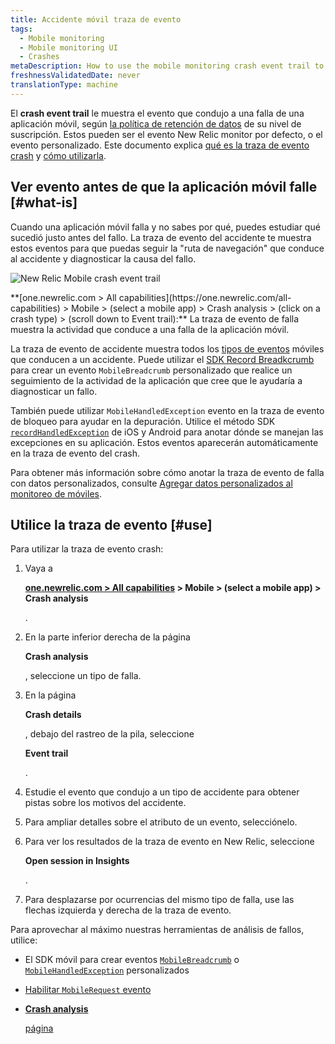 ```yaml
---
title: Accidente móvil traza de evento
tags:
  - Mobile monitoring
  - Mobile monitoring UI
  - Crashes
metaDescription: How to use the mobile monitoring crash event trail to find the reasons for a mobile app crash.
freshnessValidatedDate: never
translationType: machine
---
```



El <InlinePopover type="mobile"/><DoNotTranslate>**crash event trail**</DoNotTranslate> le muestra el evento que condujo a una falla de una aplicación móvil, según [la política de retención de datos](/docs/accounts-partnerships/accounts/account-billing-usage/data-retention) de su nivel de suscripción. Estos pueden ser el evento New Relic monitor por defecto, o el evento personalizado. Este documento explica [qué es la traza de evento crash](#what-is) y [cómo utilizarla](#use).

## Ver evento antes de que la aplicación móvil falle [#what-is]

Cuando una aplicación móvil falla y no sabes por qué, puedes estudiar qué sucedió justo antes del fallo. La traza de evento del accidente te muestra estos eventos para que puedas seguir la "ruta de navegación" que conduce al accidente y diagnosticar la causa del fallo.

<img
  title="Android-Insights-event-trail.jpg"
  alt="New Relic Mobile crash event trail "
  src={mobileCrashEventTrail}
/>

<figcaption>
  <DoNotTranslate>**[one.newrelic.com > All capabilities](https://one.newrelic.com/all-capabilities) > Mobile > (select a mobile app) > Crash analysis > (click on a crash type) > (scroll down to Event trail):**</DoNotTranslate> La traza de evento de falla muestra la actividad que conduce a una falla de la aplicación móvil.
</figcaption>

La traza de evento de accidente muestra todos los [tipos de eventos](/docs/insights/explore-add-data/custom-events/insert-query-custom-mobile-app-events-attributes#event-definition) móviles que conducen a un accidente. Puede utilizar el [SDK Record Breadkcrumb](/docs/mobile-monitoring/new-relic-mobile/mobile-sdk/record-breadcrumb/) para crear un evento `MobileBreadcrumb` personalizado que realice un seguimiento de la actividad de la aplicación que cree que le ayudaría a diagnosticar un fallo.

También puede utilizar `MobileHandledException` evento en la traza de evento de bloqueo para ayudar en la depuración. Utilice el método SDK [`recordHandledException`](/docs/mobile-monitoring/new-relic-mobile/mobile-sdk/record-handled-exceptions/) de iOS y Android para anotar dónde se manejan las excepciones en su aplicación. Estos eventos aparecerán automáticamente en la traza de evento del crash.

Para obtener más información sobre cómo anotar la traza de evento de falla con datos personalizados, consulte [Agregar datos personalizados al monitoreo de móviles](/docs/mobile-monitoring/new-relic-mobile/maintenance/add-custom-data-new-relic-mobile).

## Utilice la traza de evento [#use]

Para utilizar la traza de evento crash:

1. Vaya a

   <DoNotTranslate>**[one.newrelic.com > All capabilities](https://one.newrelic.com/all-capabilities) > Mobile > (select a mobile app) > Crash analysis**</DoNotTranslate>

   .

2. En la parte inferior derecha de la página

   <DoNotTranslate>**Crash analysis**</DoNotTranslate>

   , seleccione un tipo de falla.

3. En la página

   <DoNotTranslate>**Crash details**</DoNotTranslate>

   , debajo del rastreo de la pila, seleccione

   <DoNotTranslate>**Event trail**</DoNotTranslate>

   .

4. Estudie el evento que condujo a un tipo de accidente para obtener pistas sobre los motivos del accidente.

5. Para ampliar detalles sobre el atributo de un evento, selecciónelo.

6. Para ver los resultados de la traza de evento en New Relic, seleccione

   <DoNotTranslate>**Open session in Insights**</DoNotTranslate>

   .

7. Para desplazarse por ocurrencias del mismo tipo de falla, use las flechas izquierda y derecha de la traza de evento.

Para aprovechar al máximo nuestras herramientas de análisis de fallos, utilice:

* El SDK móvil para crear eventos [`MobileBreadcrumb`](/docs/mobile-monitoring/new-relic-mobile/mobile-sdk/record-breadcrumb/) o [`MobileHandledException`](/docs/mobile-monitoring/new-relic-mobile/mobile-sdk/record-handled-exceptions/) personalizados

* [Habilitar `MobileRequest` evento](/docs/mobile-monitoring/mobile-monitoring-ui/network-pages/analyze-network-requests-using-mobilerequest-event-data)

* <DoNotTranslate>[**Crash analysis**](/docs/mobile-monitoring/mobile-monitoring-ui/crashes/crash-analysis-group-filter-your-crashes)</DoNotTranslate>

  [ página](/docs/mobile-monitoring/mobile-monitoring-ui/crashes/crash-analysis-group-filter-your-crashes)
